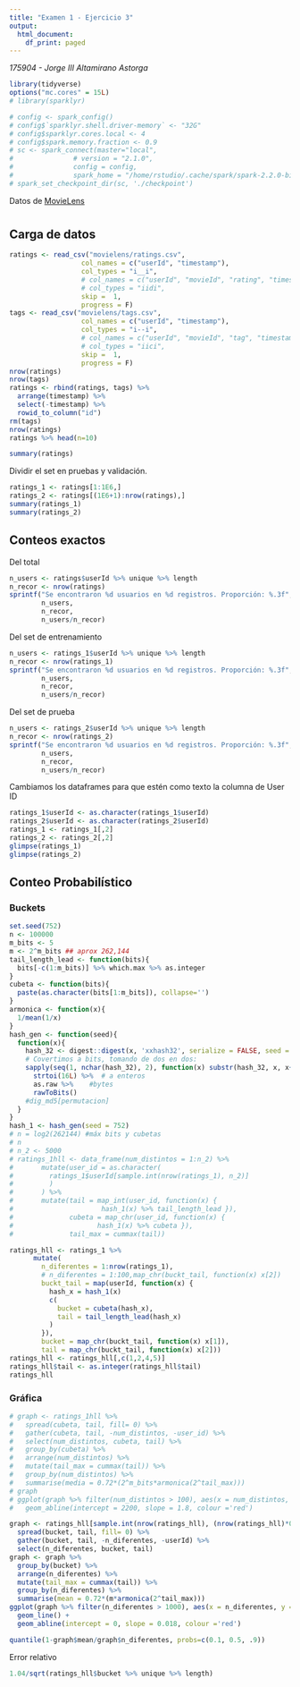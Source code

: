 ```yaml
---
title: "Examen 1 - Ejercicio 3"
output:
  html_document:
    df_print: paged
---
```


_175904 - Jorge III Altamirano Astorga_

```r
library(tidyverse)
options("mc.cores" = 15L)
# library(sparklyr)
```

```r
# config <- spark_config()
# config$`sparklyr.shell.driver-memory` <- "32G"
# config$sparklyr.cores.local <- 4
# config$spark.memory.fraction <- 0.9
# sc <- spark_connect(master="local",
#               # version = "2.1.0",
#               config = config,
#               spark_home = "/home/rstudio/.cache/spark/spark-2.2.0-bin-hadoop2.7")
# spark_set_checkpoint_dir(sc, './checkpoint')
```

Datos de [MovieLens](http://movielens.org/)

# {.tabset}

## Carga de datos


```r
ratings <- read_csv("movielens/ratings.csv", 
                  col_names = c("userId", "timestamp"),
                  col_types = "i__i", 
                  # col_names = c("userId", "movieId", "rating", "timestamp"),
                  # col_types = "iidi",
                  skip =  1,
                  progress = F) 
tags <- read_csv("movielens/tags.csv", 
                  col_names = c("userId", "timestamp"),
                  col_types = "i--i", 
                  # col_names = c("userId", "movieId", "tag", "timestamp"),
                  # col_types = "iici",
                  skip =  1,
                  progress = F) 
nrow(ratings)
nrow(tags)
ratings <- rbind(ratings, tags) %>% 
  arrange(timestamp) %>%
  select(-timestamp) %>%
  rowid_to_column("id")
rm(tags)
nrow(ratings)
ratings %>% head(n=10)
```

```r
summary(ratings)
```

Dividir el set en pruebas y validación.

```r
ratings_1 <- ratings[1:1E6,]
ratings_2 <- ratings[(1E6+1):nrow(ratings),]
summary(ratings_1)
summary(ratings_2)
```

## Conteos exactos

Del total

```r
n_users <- ratings$userId %>% unique %>% length
n_recor <- nrow(ratings)
sprintf("Se encontraron %d usuarios en %d registros. Proporción: %.3f",
        n_users,
        n_recor,
        n_users/n_recor)
```

Del set de entrenamiento

```r
n_users <- ratings_1$userId %>% unique %>% length
n_recor <- nrow(ratings_1)
sprintf("Se encontraron %d usuarios en %d registros. Proporción: %.3f",
        n_users,
        n_recor,
        n_users/n_recor)
```

Del set de prueba

```r
n_users <- ratings_2$userId %>% unique %>% length
n_recor <- nrow(ratings_2)
sprintf("Se encontraron %d usuarios en %d registros. Proporción: %.3f",
        n_users,
        n_recor,
        n_users/n_recor)
```

Cambiamos los dataframes para que estén como texto la columna de User ID

```r
ratings_1$userId <- as.character(ratings_1$userId)
ratings_2$userId <- as.character(ratings_2$userId)
ratings_1 <- ratings_1[,2]
ratings_2 <- ratings_2[,2]
glimpse(ratings_1)
glimpse(ratings_2)
```


## Conteo Probabilístico

### Buckets

```r
set.seed(752)
n <- 100000
m_bits <- 5
m <- 2^m_bits ## aprox 262,144
tail_length_lead <- function(bits){
  bits[-c(1:m_bits)] %>% which.max %>% as.integer
}
cubeta <- function(bits){
  paste(as.character(bits[1:m_bits]), collapse='')
}
armonica <- function(x){
  1/mean(1/x)
}
hash_gen <- function(seed){
  function(x){
    hash_32 <- digest::digest(x, 'xxhash32', serialize = FALSE, seed = seed) 
    # Covertimos a bits, tomando de dos en dos:
    sapply(seq(1, nchar(hash_32), 2), function(x) substr(hash_32, x, x+1)) %>%
      strtoi(16L) %>%  # a enteros
      as.raw %>%    #bytes
      rawToBits()
    #dig_md5[permutacion]
  }
}
hash_1 <- hash_gen(seed = 752)
# n = log2(262144) #máx bits y cubetas
# n
# n_2 <- 5000
# ratings_1hll <- data_frame(num_distintos = 1:n_2) %>%
#       mutate(user_id = as.character(
#         ratings_1$userId[sample.int(nrow(ratings_1), n_2)]
#         )
#       ) %>%
#       mutate(tail = map_int(user_id, function(x) { 
#                      hash_1(x) %>% tail_length_lead }), 
#              cubeta = map_chr(user_id, function(x) { 
#                     hash_1(x) %>% cubeta }),
#              tail_max = cummax(tail))
```

```r
ratings_hll <- ratings_1 %>%
      mutate(
        n_diferentes = 1:nrow(ratings_1),
        # n_diferentes = 1:100,map_chr(buckt_tail, function(x) x[2])
        buckt_tail = map(userId, function(x) { 
          hash_x = hash_1(x)
          c(
            bucket = cubeta(hash_x),
            tail = tail_length_lead(hash_x)
          )
        }),
        bucket = map_chr(buckt_tail, function(x) x[1]),
        tail = map_chr(buckt_tail, function(x) x[2]))
ratings_hll <- ratings_hll[,c(1,2,4,5)]
ratings_hll$tail <- as.integer(ratings_hll$tail)
ratings_hll
```


### Gráfica


```r
# graph <- ratings_1hll %>%
#   spread(cubeta, tail, fill= 0) %>%
#   gather(cubeta, tail, -num_distintos, -user_id) %>%
#   select(num_distintos, cubeta, tail) %>%  
#   group_by(cubeta) %>%
#   arrange(num_distintos) %>%
#   mutate(tail_max = cummax(tail)) %>%
#   group_by(num_distintos) %>%
#   summarise(media = 0.72*(2^m_bits*armonica(2^tail_max)))
# graph
# ggplot(graph %>% filter(num_distintos > 100), aes(x = num_distintos, y = media)) + geom_line() +
#   geom_abline(intercept = 2200, slope = 1.8, colour ='red') 
```

```r
graph <- ratings_hll[sample.int(nrow(ratings_hll), (nrow(ratings_hll)*0.1)),] %>%
  spread(bucket, tail, fill= 0) %>%
  gather(bucket, tail, -n_diferentes, -userId) %>%
  select(n_diferentes, bucket, tail)
graph <- graph %>% 
  group_by(bucket) %>%
  arrange(n_diferentes) %>%
  mutate(tail_max = cummax(tail)) %>%
  group_by(n_diferentes) %>%
  summarise(mean = 0.72*(m*armonica(2^tail_max)))
ggplot(graph %>% filter(n_diferentes > 1000), aes(x = n_diferentes, y = mean)) + 
  geom_line() +
  geom_abline(intercept = 0, slope = 0.018, colour ='red')
```

```r
quantile(1-graph$mean/graph$n_diferentes, probs=c(0.1, 0.5, .9))
```

Error relativo 

```r
1.04/sqrt(ratings_hll$bucket %>% unique %>% length)
```

